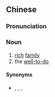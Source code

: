 {{also|有钱人家}}
==Chinese==
{{zh-forms|s=有钱人家|type=22}}

===Pronunciation===
{{zh-pron
|m=yǒuqián rénjiā
|c=jau5 cin4-2 jan4 gaa1
|cat=n
}}

===Noun===
{{zh-noun}}

# [[rich]] [[family]]
# the [[well-to-do]]

====Synonyms====
* {{sense|rich family}} {{zh-l|大戶}}, {{zh-l|富家}}, {{zh-l|高門}}, {{zh-l|豪門}}
